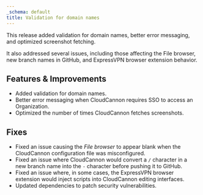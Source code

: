 ```yaml
---
_schema: default
title: Validation for domain names
---
```

This release added validation for domain names, better error messaging, and optimized screenshot fetching.

It also addressed several issues, including those affecting the File browser, new branch names in GitHub, and ExpressVPN browser extension behavior.

## Features & Improvements

* Added validation for domain names.
* Better error messaging when CloudCannon requires SSO to access an Organization.
* Optimized the number of times CloudCannon fetches screenshots.

## Fixes

* Fixed an issue causing the *File browser* to appear blank when the CloudCannon configuration file was misconfigured.
* Fixed an issue where CloudCannon would convert a `/` character in a new branch name into the `-` character before pushing it to GitHub.
* Fixed an issue where, in some cases, the ExpressVPN browser extension would inject scripts into CloudCannon editing interfaces.
* Updated dependencies to patch security vulnerabilities.